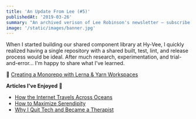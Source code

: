 ```yaml
---
title: 'An Update From Lee (#5)'
publishedAt: '2019-03-26'
summary: "An archived verison of Lee Robinson's newsletter – subscribe to get early access."
image: '/static/images/banner.jpg'
---
```


When I started building our shared component library at Hy-Vee,
I quickly realized having a single repository with a shared built, test, lint,
and release process would be ideal. After much research, experimentation,
and trial-and-error... I'm happy to share what I've learned.

🎉 [Creating a Monorepo with Lerna & Yarn Workspaces](/blog/monorepo-lerna-yarn-workspaces)

**Articles I've Enjoyed** 📝

- [How the Internet Travels Across Oceans](https://www.nytimes.com/interactive/2019/03/10/technology/internet-cables-oceans.html)
- [How to Maximize Serendipity](https://www.perell.com/blog/serendipity)
- [Why I Quit Tech and Became a Therapist](http://glench.com/WhyIQuitTechAndBecameATherapist/)
